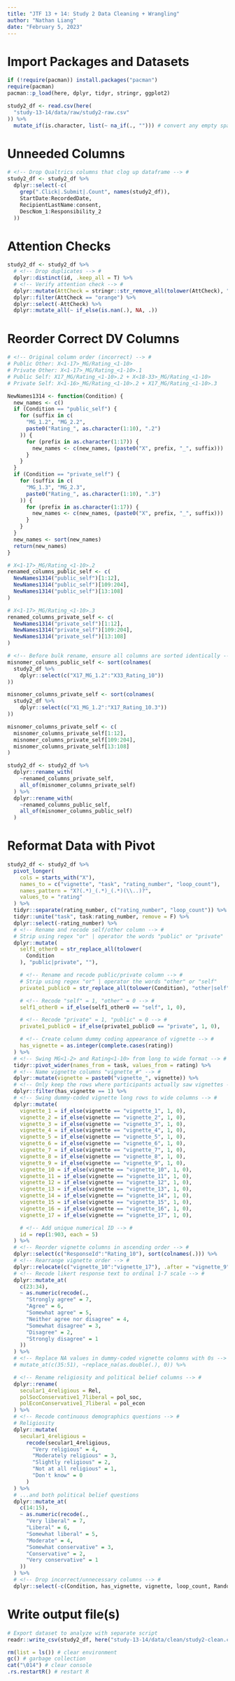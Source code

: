 ```yaml
---
title: "JTF 13 + 14: Study 2 Data Cleaning + Wrangling"
author: "Nathan Liang"
date: "February 5, 2023"
---
```


# Import Packages and Datasets

```r
if (!require(pacman)) install.packages("pacman")
require(pacman)
pacman::p_load(here, dplyr, tidyr, stringr, ggplot2)

study2_df <- read.csv(here(
  "study-13-14/data/raw/study2-raw.csv"
)) %>%
  mutate_if(is.character, list(~ na_if(., ""))) # convert any empty space to NA
```


# Unneeded Columns

```r
# <!-- Drop Qualtrics columns that clog up dataframe --> #
study2_df <- study2_df %>%
  dplyr::select(-c(
    grep(".Click|.Submit|.Count", names(study2_df)),
    StartDate:RecordedDate,
    RecipientLastName:consent,
    DescNom_1:Responsibility_2
  ))
```


# Attention Checks

```r
study2_df <- study2_df %>%
  # <!-- Drop duplicates --> #
  dplyr::distinct(id, .keep_all = T) %>%
  # <!-- Verify attention check --> #
  dplyr::mutate(AttCheck = stringr::str_remove_all(tolower(AttCheck), " ")) %>%
  dplyr::filter(AttCheck == "orange") %>%
  dplyr::select(-AttCheck) %>%
  dplyr::mutate_all(~ if_else(is.nan(.), NA, .))
```


# Reorder Correct DV Columns

```r
# <!-- Original column order (incorrect) --> #
# Public Other: X<1-17>_MG/Rating_<1-10>
# Private Other: X<1-17>_MG/Rating_<1-10>.1
# Public Self: X17_MG/Rating_<1-10>.2 + X<18-33>_MG/Rating_<1-10>
# Private Self: X<1-16>_MG/Rating_<1-10>.2 + X17_MG/Rating_<1-10>.3

NewNames1314 <- function(Condition) {
  new_names <- c()
  if (Condition == "public_self") {
    for (suffix in c(
      "MG_1.2", "MG_2.2",
      paste0("Rating_", as.character(1:10), ".2")
    )) {
      for (prefix in as.character(1:17)) {
        new_names <- c(new_names, (paste0("X", prefix, "_", suffix)))
      }
    }
  }
  if (Condition == "private_self") {
    for (suffix in c(
      "MG_1.3", "MG_2.3",
      paste0("Rating_", as.character(1:10), ".3")
    )) {
      for (prefix in as.character(1:17)) {
        new_names <- c(new_names, (paste0("X", prefix, "_", suffix)))
      }
    }
  }
  new_names <- sort(new_names)
  return(new_names)
}

# X<1-17>_MG/Rating_<1-10>.2
renamed_columns_public_self <- c(
  NewNames1314("public_self")[1:12],
  NewNames1314("public_self")[109:204],
  NewNames1314("public_self")[13:108]
)

# X<1-17>_MG/Rating_<1-10>.3
renamed_columns_private_self <- c(
  NewNames1314("private_self")[1:12],
  NewNames1314("private_self")[109:204],
  NewNames1314("private_self")[13:108]
)

# <!-- Before bulk rename, ensure all columns are sorted identically --> #
misnomer_columns_public_self <- sort(colnames(
  study2_df %>%
    dplyr::select(c("X17_MG_1.2":"X33_Rating_10"))
))

misnomer_columns_private_self <- sort(colnames(
  study2_df %>%
    dplyr::select(c("X1_MG_1.2":"X17_Rating_10.3"))
))

misnomer_columns_private_self <- c(
  misnomer_columns_private_self[1:12],
  misnomer_columns_private_self[109:204],
  misnomer_columns_private_self[13:108]
)

study2_df <- study2_df %>%
  dplyr::rename_with(
    ~renamed_columns_private_self,
    all_of(misnomer_columns_private_self)
  ) %>%
  dplyr::rename_with(
    ~renamed_columns_public_self,
    all_of(misnomer_columns_public_self)
  )
```


# Reformat Data with Pivot

```r
study2_df <- study2_df %>%
  pivot_longer(
    cols = starts_with("X"),
    names_to = c("vignette", "task", "rating_number", "loop_count"),
    names_pattern = "X?(.*)_(.*)_(.*)(\\..)?",
    values_to = "rating"
  ) %>%
  tidyr::separate(rating_number, c("rating_number", "loop_count")) %>%
  tidyr::unite("task", task:rating_number, remove = F) %>%
  dplyr::select(-rating_number) %>%
  # <!-- Rename and recode self/other column --> #
  # Strip using regex "or" | operator the words "public" or "private"
  dplyr::mutate(
    self1_other0 = str_replace_all(tolower(
      Condition
    ), "public|private", ""),

    # <!-- Rename and recode public/private column --> #
    # Strip using regex "or" | operator the words "other" or "self"
    private1_public0 = str_replace_all(tolower(Condition), "other|self", ""),

    # <!-- Recode "self" = 1, "other" = 0 --> #
    self1_other0 = if_else(self1_other0 == "self", 1, 0),

    # <!-- Recode "private" = 1, "public" = 0 --> #
    private1_public0 = if_else(private1_public0 == "private", 1, 0),

    # <!-- Create column dummy coding appearance of vignette --> #
    has_vignette = as.integer(complete.cases(rating))
  ) %>%
  # <!-- Swing MG<1-2> and Rating<1-10> from long to wide format --> #
  tidyr::pivot_wider(names_from = task, values_from = rating) %>%
  # <!-- Name vignette columns "vignette_#" --> #
  dplyr::mutate(vignette = paste0("vignette_", vignette)) %>%
  # <!-- Only keep the rows where participants actually saw vignettes --> #
  dplyr::filter(has_vignette == 1) %>%
  # <!-- Swing dummy-coded vignette long rows to wide columns --> #
  dplyr::mutate(
    vignette_1 = if_else(vignette == "vignette_1", 1, 0),
    vignette_2 = if_else(vignette == "vignette_2", 1, 0),
    vignette_3 = if_else(vignette == "vignette_3", 1, 0),
    vignette_4 = if_else(vignette == "vignette_4", 1, 0),
    vignette_5 = if_else(vignette == "vignette_5", 1, 0),
    vignette_6 = if_else(vignette == "vignette_6", 1, 0),
    vignette_7 = if_else(vignette == "vignette_7", 1, 0),
    vignette_8 = if_else(vignette == "vignette_8", 1, 0),
    vignette_9 = if_else(vignette == "vignette_9", 1, 0),
    vignette_10 = if_else(vignette == "vignette_10", 1, 0),
    vignette_11 = if_else(vignette == "vignette_11", 1, 0),
    vignette_12 = if_else(vignette == "vignette_12", 1, 0),
    vignette_13 = if_else(vignette == "vignette_13", 1, 0),
    vignette_14 = if_else(vignette == "vignette_14", 1, 0),
    vignette_15 = if_else(vignette == "vignette_15", 1, 0),
    vignette_16 = if_else(vignette == "vignette_16", 1, 0),
    vignette_17 = if_else(vignette == "vignette_17", 1, 0),

    # <!-- Add unique numerical ID --> #
    id = rep(1:903, each = 5)
  ) %>%
  # <!-- Reorder vignette columns in ascending order --> #
  dplyr::select(c("ResponseId":"Rating_10"), sort(colnames(.))) %>%
  # <!-- Rearrange vignette order --> #
  dplyr::relocate(c("vignette_10":"vignette_17"), .after = "vignette_9") %>%
  # <!-- Recode likert response text to ordinal 1-7 scale --> #
  dplyr::mutate_at(
    c(23:34),
    ~ as.numeric(recode(.,
      "Strongly agree" = 7,
      "Agree" = 6,
      "Somewhat agree" = 5,
      "Neither agree nor disagree" = 4,
      "Somewhat disagree" = 3,
      "Disagree" = 2,
      "Strongly disagree" = 1
    ))
  ) %>%
  # <!-- Replace NA values in dummy-coded vignette columns with 0s --> #
  # mutate_at(c(35:51), ~replace_na(as.double(.), 0)) %>%

  # <!-- Rename religiosity and political belief columns --> #
  dplyr::rename(
    secular1_4religious = Rel,
    polSocConservative1_7liberal = pol_soc,
    polEconConservative1_7liberal = pol_econ
  ) %>%
  # <!-- Recode continuous demographics questions --> #
  # Religiosity
  dplyr::mutate(
    secular1_4religious =
      recode(secular1_4religious,
        "Very religious" = 4,
        "Moderately religious" = 3,
        "Slightly religious" = 2,
        "Not at all religious" = 1,
        "Don't know" = 0
      )
  ) %>%
  # ...and both political belief questions
  dplyr::mutate_at(
    c(14:15),
    ~ as.numeric(recode(.,
      "Very liberal" = 7,
      "Liberal" = 6,
      "Somewhat liberal" = 5,
      "Moderate" = 4,
      "Somewhat conservative" = 3,
      "Conservative" = 2,
      "Very conservative" = 1
    ))
  ) %>%
  # <!-- Drop incorrect/unnecessary columns --> #
  dplyr::select(-c(Condition, has_vignette, vignette, loop_count, Random.ID))
```


# Write output file(s)

```r
# Export dataset to analyze with separate script
readr::write_csv(study2_df, here("study-13-14/data/clean/study2-clean.csv"))

rm(list = ls()) # clear environment
gc() # garbage collection
cat("\014") # clear console
.rs.restartR() # restart R
```

